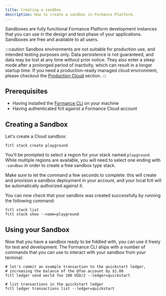 ```yaml
---
title: Creating a sandbox
description: How to create a sandbox in Formance Platform.
---
```


Sandboxes are fully functional Formance Platform development instances that you can use in the design and test phase of your applications. Sandboxes are free and available to all users.

:::caution
Sandbox environments are not suitable for production use, and intended testing purposes only. Data persistence is not guaranteed, and data may be lost at any time without prior notice. They also enter a sleep mode after a prolonged period of inactivity, which can result in a longer startup time. If you need a production-ready managed cloud environment, please checkout the [Production Cloud](/deployment/introduction) section.
:::


## Prerequisites

* Having installed the [Formance CLI](/getting-started/fctl-quick-start) on your machine
* Having authenticated fctl against a Formance Cloud account

## Creating a Sandbox

Let's create a Cloud sandbox:

```shell
fctl stack create playground
```

You'll be prompted to select a region for your stack named `playground`. While multiple regions are available, you will need to select one ending with `-sandbox` in order to create a free sandbox type stack.

Make sure to let the command a few seconds to complete: this will create and provision a sandbox deployment in your account, and your local fctl will be automatically authorized against it.

You can now check that your sandbox was created successfully by running the following command:

```shell
fctl stack list
fctl stack show --name=playground
```

## Using your Sandbox

Now that you have a sandbox ready to be fiddled with, you can use it freely for test and development. The Formance CLI ships with a number of commands that you can use to interact with your sandbox from your terminal:

```shell
# let's commit an example transaction to the quickstart ledger,
# increasing the balance of the @foo account by $1.00
fctl ledger send world foo 100 USD/2 --ledger=quickstart

# list transactions in the quickstart ledger
fctl ledger transactions list --ledger=quickstart
```

